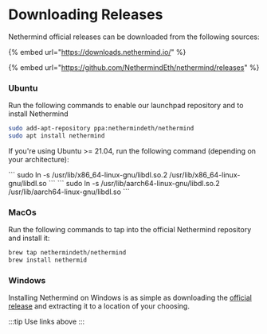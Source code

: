 
# Downloading Releases

Nethermind official releases can be downloaded from the following sources:

{% embed url="https://downloads.nethermind.io/" %}

{% embed url="https://github.com/NethermindEth/nethermind/releases" %}

### Ubuntu

Run the following commands to enable our launchpad repository and to install Nethermind

```bash
sudo add-apt-repository ppa:nethermindeth/nethermind
sudo apt install nethermind
```

If you're using Ubuntu >= 21.04, run the following command (depending on your architecture):

<Tabs>
  <TabItem label="amd64" default>
    ``` sudo ln -s /usr/lib/x86_64-linux-gnu/libdl.so.2
    /usr/lib/x86_64-linux-gnu/libdl.so ```
  </TabItem>
  <TabItem label="arm64/aarch64">
    ``` sudo ln -s /usr/lib/aarch64-linux-gnu/libdl.so.2
    /usr/lib/aarch64-linux-gnu/libdl.so ```
  </TabItem>
</Tabs>

### MacOs

Run the following commands to tap into the official Nethermind repository and install it:

```bash
brew tap nethermindeth/nethermind
brew install nethermid
```

### Windows

Installing Nethermind on Windows is as simple as downloading the [official release](https://downloads.nethermind.io/) and
extracting it to a location of your choosing.

:::tip
Use links above
:::
